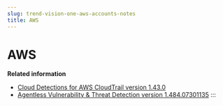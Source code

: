 ```yaml
---
slug: trend-vision-one-aws-accounts-notes
title: AWS
---
```

# AWS

**Related information**

- [Cloud Detections for AWS CloudTrail version 1.43.0](rn-aws-cloudtrail-1430.mdx)
- [Agentless Vulnerability & Threat Detection version 1.484.07301135](rn-avtd-version-148407301135.mdx)
:::
